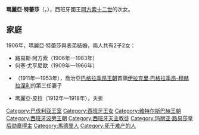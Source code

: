 {{Unreferenced|time=2020-08-25T08:41:23+00:00}}
{{Infobox royalty
| name         = 瑪麗亞·特蕾莎
| image        = Infanta María Teresa.png
| birth_date   = {{Birth date|1882|11|12|df=y}}
| birth_place  = {{flag|Spain}}[[馬德里|馬德里]]
| death_date   = {{Death date and age|1912|09|23|1882|11|12|df=y}}
| death_place  = {{flag|Spain}}馬德里
| burial_place = [[埃斯科里亞爾修道院|埃斯科里亞爾修道院]]
| spouse       = {{marriage|[[巴伐利亞的斐迪南王子|巴伐利亞的斐迪南王子]]|1906}}
| issue        = 路易斯·阿方索<br>何塞·尤亨尼歐<br>瑪麗亞·梅塞德斯
| full name    = María Teresa Isabel Eugenia del Patrocinio Diega
| house        = [[西班牙波旁王朝|西班牙波旁王朝]]
| father       = [[阿方索十二世|阿方索十二世]]
| mother       = [[瑪麗亞·克里斯蒂娜_(奧地利)|奧地利的瑪麗亞·克里斯蒂娜]]
| religion     = [[羅馬天主教|羅馬天主教]]
}}
'''瑪麗亞·特蕾莎'''（{{lang-es|María Teresa de Borbón}}，{{bd|1882年|11月12日|1912年|9月23日}}），西班牙國王[[阿方索十二世|阿方索十二世]]的次女。

== 家庭 ==
1906年，瑪麗亞·特蕾莎與表弟{{le|巴伐利亞的斐迪南王子|Prince Ferdinand of Bavaria|斐迪南王子}}結婚，兩人共有2子2女：
* 路易斯·阿方索（1906年—1983年）
* 何塞·尤亨尼歐（1909年—1966年）
* {{le|巴伐利亞和西班牙的瑪麗亞·梅塞德斯|Infanta María de las Mercedes of Spain (1911–1953)|瑪麗亞·梅塞德斯}}（1911年—1953年），喬治亞[[巴格拉季昂王朝|巴格拉季昂王朝]]首領[[伊拉克里·巴格拉季昂-穆赫拉涅利|伊拉克里·巴格拉季昂-穆赫拉涅利]]的第三任妻子
* 瑪麗亞·皮拉（1912年—1918年），夭折

[[Category:巴伐利亚王室|Category:巴伐利亚王室]]
[[Category:西班牙王女|Category:西班牙王女]]
[[Category:维特尔斯巴赫王朝|Category:维特尔斯巴赫王朝]]
[[Category:西班牙波旁王朝|Category:西班牙波旁王朝]]
[[Category:西班牙天主教徒|Category:西班牙天主教徒]]
[[Category:玛丽亚·路易莎皇后勋章得主|Category:玛丽亚·路易莎皇后勋章得主]]
[[Category:馬德里人|Category:馬德里人]]
[[Category:死于难产的人|Category:死于难产的人]]